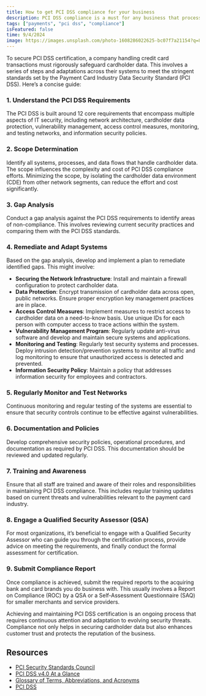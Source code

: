 ```yaml
---
title: How to get PCI DSS compliance for your business
description: PCI DSS compliance is a must for any business that processes credit card payments. Learn how to get compliant and protect your customers' data.
tags: ["payments", "pci dss", "compliance"]
isFeatured: false
time: 9/4/2024
image: https://images.unsplash.com/photo-1608286022625-bc07f7a21154?q=80&w=3570&auto=format&fit=crop&ixlib=rb-4.0.3&ixid=M3wxMjA3fDB8MHxwaG90by1wYWdlfHx8fGVufDB8fHx8fA%3D%3D
---
```


To secure PCI DSS certification, a company handling credit card transactions must rigorously safeguard cardholder data. This involves a series of steps and adaptations across their systems to meet the stringent standards set by the Payment Card Industry Data Security Standard (PCI DSS). Here’s a concise guide:

### 1. **Understand the PCI DSS Requirements**

The PCI DSS is built around 12 core requirements that encompass multiple aspects of IT security, including network architecture, cardholder data protection, vulnerability management, access control measures, monitoring, and testing networks, and information security policies.

### 2. **Scope Determination**

Identify all systems, processes, and data flows that handle cardholder data. The scope influences the complexity and cost of PCI DSS compliance efforts. Minimizing the scope, by isolating the cardholder data environment (CDE) from other network segments, can reduce the effort and cost significantly.

### 3. **Gap Analysis**

Conduct a gap analysis against the PCI DSS requirements to identify areas of non-compliance. This involves reviewing current security practices and comparing them with the PCI DSS standards.

### 4. **Remediate and Adapt Systems**

Based on the gap analysis, develop and implement a plan to remediate identified gaps. This might involve:

- **Securing the Network Infrastructure**: Install and maintain a firewall configuration to protect cardholder data.
- **Data Protection**: Encrypt transmission of cardholder data across open, public networks. Ensure proper encryption key management practices are in place.
- **Access Control Measures**: Implement measures to restrict access to cardholder data on a need-to-know basis. Use unique IDs for each person with computer access to trace actions within the system.
- **Vulnerability Management Program**: Regularly update anti-virus software and develop and maintain secure systems and applications.
- **Monitoring and Testing**: Regularly test security systems and processes. Deploy intrusion detection/prevention systems to monitor all traffic and log monitoring to ensure that unauthorized access is detected and prevented.
- **Information Security Policy**: Maintain a policy that addresses information security for employees and contractors.

### 5. **Regularly Monitor and Test Networks**

Continuous monitoring and regular testing of the systems are essential to ensure that security controls continue to be effective against vulnerabilities.

### 6. **Documentation and Policies**

Develop comprehensive security policies, operational procedures, and documentation as required by PCI DSS. This documentation should be reviewed and updated regularly.

### 7. **Training and Awareness**

Ensure that all staff are trained and aware of their roles and responsibilities in maintaining PCI DSS compliance. This includes regular training updates based on current threats and vulnerabilities relevant to the payment card industry.

### 8. **Engage a Qualified Security Assessor (QSA)**

For most organizations, it’s beneficial to engage with a Qualified Security Assessor who can guide you through the certification process, provide advice on meeting the requirements, and finally conduct the formal assessment for certification.

### 9. **Submit Compliance Report**

Once compliance is achieved, submit the required reports to the acquiring bank and card brands you do business with. This usually involves a Report on Compliance (ROC) by a QSA or a Self-Assessment Questionnaire (SAQ) for smaller merchants and service providers.

Achieving and maintaining PCI DSS certification is an ongoing process that requires continuous attention and adaptation to evolving security threats. Compliance not only helps in securing cardholder data but also enhances customer trust and protects the reputation of the business.

## Resources

- [PCI Security Standards Council](https://www.pcisecuritystandards.org/)
- [PCI DSS v4.0 At a Glance](https://docs-prv.pcisecuritystandards.org/PCI%20DSS/Supporting%20Document/PCI-DSS-v4-0-At-A-Glance.pdf)
- [Glossary of Terms, Abbreviations, and Acronyms](https://docs-prv.pcisecuritystandards.org/PCI%20DSS/Supporting%20Document/PCI_DSS_Glossary_v3-2.pdf)
- [PCI DSS](https://docs-prv.pcisecuritystandards.org/PCI%20DSS/Standard/PCI-DSS-v4_0.pdf)
